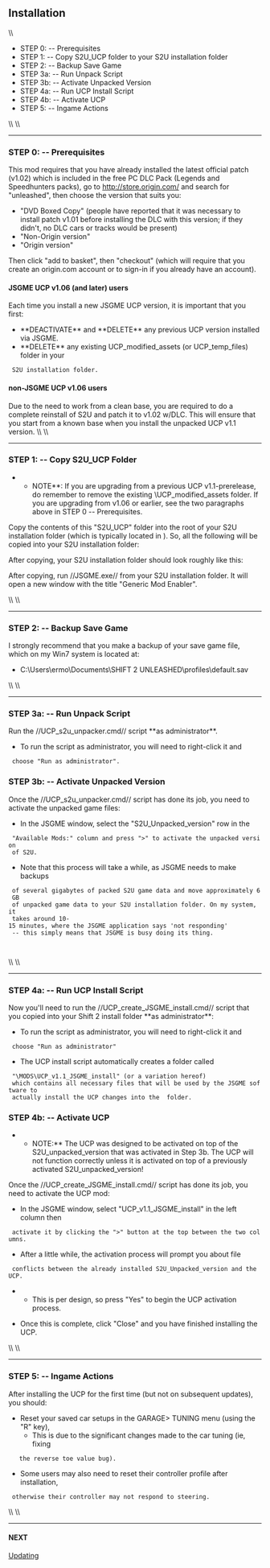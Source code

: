 == Installation ==
\\
* STEP 0: -- Prerequisites
* STEP 1: -- Copy S2U_UCP folder to your S2U installation folder
* STEP 2: -- Backup Save Game
* STEP 3a: -- Run Unpack Script
* STEP 3b: -- Activate Unpacked Version
* STEP 4a: -- Run UCP Install Script
* STEP 4b: -- Activate UCP
* STEP 5: -- Ingame Actions
\\
\\
----
=== STEP 0: -- Prerequisites ===

This mod requires that you have already installed the latest official patch
(v1.02) which is included in the free PC DLC Pack (Legends and Speedhunters
packs), go to http://store.origin.com/ and search for "unleashed", then choose
the version that suits you:

* "DVD Boxed Copy" (people have reported that it was necessary to install patch v1.01 before installing the DLC with this version; if they didn't, no DLC cars or tracks would be present)
* "Non-Origin version"
* "Origin version"

Then click "add to basket", then "checkout" (which will require that you create
an origin.com account or to sign-in if you already have an account). 

==== JSGME UCP v1.06 (and later) users ====

Each time you install a new JSGME UCP version, it is important that you first:
* **DEACTIVATE** and **DELETE** any previous UCP version installed via JSGME.
* **DELETE** any existing UCP_modified_assets (or UCP_temp_files) folder in your
  S2U installation folder.

==== non-JSGME UCP v1.06 users ====

Due to the need to work from a clean base, you are required to do a complete
reinstall of S2U and patch it to v1.02 w/DLC. This will ensure that you start
from a known base when you install the unpacked UCP v1.1 version.
\\
\\
----
=== STEP 1: -- Copy S2U_UCP Folder ===

**NOTE**: If you are upgrading from a previous UCP v1.1-prerelease, do remember to remove the existing <S2U Installation>\UCP_modified_assets folder. If you are upgrading from v1.06 or earlier, see the two paragraphs above in STEP 0 -- Prerequisites.

Copy the contents of this "S2U_UCP" folder into the root of your S2U installation folder (which is typically located in {{{"C:\Program Files (x86)\Electronic Arts\SHIFT 2 UNLEASHED\"}}}).
So, all the following will be copied into your S2U installation folder:

{{images/UCP_STEP_1a_file_list.png}}

After copying, your S2U installation folder should look roughly like this:

{{images/UCP_STEP_1b_copy_to_s2u_installation_folder.png}}
		
After copying, run //JSGME.exe// from your S2U installation folder.
It will open a new window with the title "Generic Mod Enabler".

{{images/UCP_STEP_1c_JSGME_1st_run.png}}

\\
\\
----
=== STEP 2: -- Backup Save Game ===

I strongly recommend that you make a backup of your save game file, which on my
Win7 system is located at:

* C:\Users\ermo\Documents\SHIFT 2 UNLEASHED\profiles\default.sav
\\
\\
----
=== STEP 3a: -- Run Unpack Script ===

Run the //UCP_s2u_unpacker.cmd// script **as administrator**.
 
{{images/UCP_STEP_3a_s2u_unpacker.cmd_run_as_administrator.png}}

* To run the script as administrator, you will need to right-click it and
  choose "Run as administrator".

{{images/UCP_STEP_3ab_s2u_unpacker.cmd.png}}
{{images/UCP_STEP_3ac_s2u_unpacker.cmd_finished.png}}

=== STEP 3b: -- Activate Unpacked Version ===

Once the //UCP_s2u_unpacker.cmd// script has done its job, you need to activate
the unpacked game files:

{{images/UCP_STEP_3ba_JSGME_activate_s2u_unpacked_version.png}}

* In the JSGME window, select the "S2U_Unpacked_version" row in the
  "Available Mods:" column and press ">" to activate the unpacked version
  of S2U.
* Note that this process will take a while, as JSGME needs to make backups
  of several gigabytes of packed S2U game data and move approximately 6 GB
  of unpacked game data to your S2U installation folder. On my system, it
  takes around 10-15 minutes, where the JSGME application says 'not responding'
  -- this simply means that JSGME is busy doing its thing.
  
  
{{images/UCP_STEP_3bb_JSGME_finished_activating_s2u_unpacked_version.png}}
\\
\\
----
=== STEP 4a: -- Run UCP Install Script ===

Now you'll need to run the //UCP_create_JSGME_install.cmd// script that you copied
into your Shift 2 install folder **as administrator**:

{{images/UCP_STEP_4a_create_JSGME_install.cmd_run_as_administrator.png}}

* To run the script as administrator, you will need to right-click it and
  choose "Run as administrator"

{{images/UCP_STEP_4ab_create_JSGME_install.cmd.png}}
{{images/UCP_STEP_4ac_create_JSGME_install_finished.cmd.png}}

* The UCP install script automatically creates a folder called
  "\MODS\UCP_v1.1_JSGME_install" (or a variation hereof)
  which contains all necessary files that will be used by the JSGME software to
  actually install the UCP changes into the <S2U Installation> folder. 

=== STEP 4b: -- Activate UCP ===

**NOTE:** The UCP was designed to be activated on top of the S2U_unpacked_version that was activated in Step 3b. The UCP will not function correctly unless it is activated on top of a previously activated S2U_unpacked_version!

Once the //UCP_create_JSGME_install.cmd// script has done its job, you need to
activate the UCP mod:

{{images/UCP_STEP_4ba_JSGME_activate_ucp_JSGME_install.png}}

* In the JSGME window, select "UCP_v1.1_JSGME_install" in the left column then
  activate it by clicking the ">" button at the top between the two columns.
* After a little while, the activation process will prompt you about file
  conflicts between the already installed S2U_Unpacked_version and the UCP.
**  This is per design, so press "Yes" to begin the UCP activation process.

{{images/UCP_STEP_4bb_JSGME_finished_activating_ucp_JSGME_install.png}}

* Once this is complete, click "Close" and you have finished installing the UCP.
\\
\\
----
=== STEP 5: -- Ingame Actions ===

After installing the UCP for the first time (but not on subsequent updates),
you should:

* Reset your saved car setups in the GARAGE> TUNING menu (using the "R" key),
**  This is due to the significant changes made to the car tuning (ie, fixing
    the reverse toe value bug). 
* Some users may also need to reset their controller profile after installation,
  otherwise their controller may not respond to steering.
\\
\\
----

==== NEXT ====

[[Updating]]